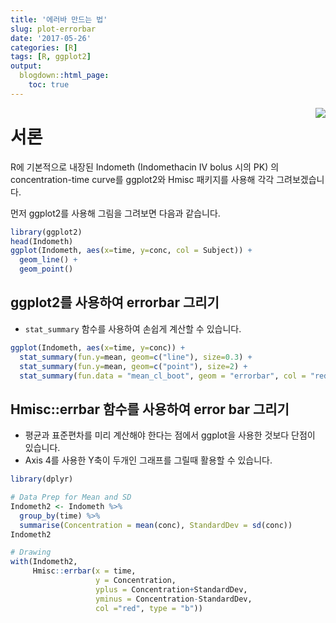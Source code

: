 ```yaml
---
title: '에러바 만드는 법'
slug: plot-errorbar
date: '2017-05-26'
categories: [R]
tags: [R, ggplot2]
output:
  blogdown::html_page:
    toc: true
---
```


<img src='post/errorbar_files/figure-html/unnamed-chunk-2-1.png' style='float:right;max-width:20%'>

# 서론 

R에 기본적으로 내장된 Indometh (Indomethacin IV bolus 시의 PK) 의 concentration-time curve를 ggplot2와 Hmisc 패키지를 사용해 각각 그려보겠습니다.

먼저 ggplot2를 사용해 그림을 그려보면 다음과 같습니다.

```r
library(ggplot2)
head(Indometh)
ggplot(Indometh, aes(x=time, y=conc, col = Subject)) + 
  geom_line() +
  geom_point()
```

## ggplot2를 사용하여 errorbar 그리기

- `stat_summary` 함수를 사용하여 손쉽게 계산할 수 있습니다.

```r
ggplot(Indometh, aes(x=time, y=conc)) + 
  stat_summary(fun.y=mean, geom=c("line"), size=0.3) +
  stat_summary(fun.y=mean, geom=c("point"), size=2) +
  stat_summary(fun.data = "mean_cl_boot", geom = "errorbar", col = "red", width = 0.3)
```

## Hmisc::errbar 함수를 사용하여 error bar 그리기

- 평균과 표준편차를 미리 계산해야 한다는 점에서 ggplot을 사용한 것보다 단점이 있습니다. 
- Axis 4를 사용한 Y축이 두개인 그래프를 그릴때 활용할 수 있습니다.

```r
library(dplyr)

# Data Prep for Mean and SD
Indometh2 <- Indometh %>% 
  group_by(time) %>% 
  summarise(Concentration = mean(conc), StandardDev = sd(conc))
Indometh2

# Drawing
with(Indometh2,
     Hmisc::errbar(x = time,
                   y = Concentration,
                   yplus = Concentration+StandardDev,
                   yminus = Concentration-StandardDev,
                   col ="red", type = "b"))
```

